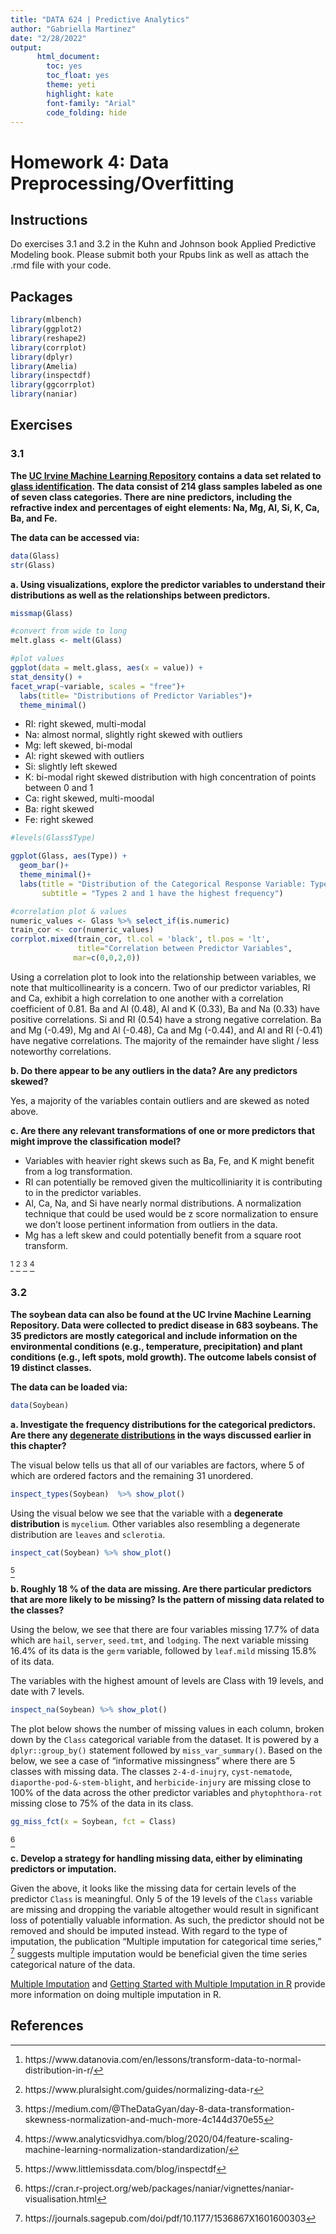 ```yaml
---
title: "DATA 624 | Predictive Analytics"
author: "Gabriella Martinez"
date: "2/28/2022"
output:
      html_document:
        toc: yes
        toc_float: yes
        theme: yeti
        highlight: kate
        font-family: "Arial"
        code_folding: hide
---
```


# Homework 4: Data Preprocessing/Overfitting
## Instructions
Do exercises 3.1 and 3.2 in the Kuhn and Johnson book Applied Predictive Modeling book. Please submit both your Rpubs link as well as attach the .rmd file with your code.

## Packages
```r
library(mlbench)
library(ggplot2)
library(reshape2)
library(corrplot)
library(dplyr)
library(Amelia)
library(inspectdf)
library(ggcorrplot)
library(naniar)
```

## Exercises

### 3.1
**The [UC Irvine Machine Learning Repository](https://archive.ics.uci.edu/ml/index.php) contains a data set related
to [glass identification](https://archive.ics.uci.edu/ml/datasets/glass+identification). The data consist of 214 glass samples labeled as one
of seven class categories. There are nine predictors, including the refractive
index and percentages of eight elements: Na, Mg, Al, Si, K, Ca, Ba, and Fe.**  

**The data can be accessed via:**

```r
data(Glass)
str(Glass)
```

**a.  Using visualizations, explore the predictor variables to understand their
distributions as well as the relationships between predictors.**  

```r
missmap(Glass)
```

```r
#convert from wide to long
melt.glass <- melt(Glass)

#plot values
ggplot(data = melt.glass, aes(x = value)) + 
stat_density() + 
facet_wrap(~variable, scales = "free")+
  labs(title= "Distributions of Predictor Variables")+
  theme_minimal()
```

- RI: right skewed, multi-modal
- Na: almost normal, slightly right skewed with outliers
- Mg: left skewed, bi-modal
- Al: right skewed with outliers
- Si: slightly left skewed
- K:  bi-modal right skewed distribution with high concentration of points between 0 and 1
- Ca: right skewed, multi-moodal
- Ba: right skewed
- Fe: right skewed

```r
#levels(Glass$Type)

ggplot(Glass, aes(Type)) +
  geom_bar()+
  theme_minimal()+
  labs(title = "Distribution of the Categorical Response Variable: Type",
       subtitle = "Types 2 and 1 have the highest frequency")
```


```r
#correlation plot & values
numeric_values <- Glass %>% select_if(is.numeric)
train_cor <- cor(numeric_values)
corrplot.mixed(train_cor, tl.col = 'black', tl.pos = 'lt', 
               title="Correlation between Predictor Variables",
              mar=c(0,0,2,0))
```

Using a correlation plot to look into the relationship between variables, we note that multicollinearity is a concern. Two of our predictor variables, RI and Ca, exhibit a high correlation to one another with a correlation coefficient of 0.81. Ba and Al (0.48), Al and K (0.33), Ba and Na (0.33) have positive correlations. Si and RI (0.54) have a strong negative correlation. Ba and Mg (-0.49), Mg and Al (-0.48), Ca and Mg (-0.44), and Al and RI (-0.41) have negative correlations. The majority of the remainder have slight / less noteworthy correlations.


**b.  Do there appear to be any outliers in the data? Are any predictors skewed?**  

Yes, a majority of the variables contain outliers and are skewed as noted above.

**c.  Are there any relevant transformations of one or more predictors that
might improve the classification model?**  

- Variables with heavier right skews such as Ba, Fe, and K might benefit from a log transformation.
- RI can potentially be removed given the multicolliniarity it is contributing to in the predictor variables.
- Al, Ca, Na, and Si have nearly normal distributions. A normalization technique that could be used would be z score normalization to ensure we don't loose pertinent information from outliers in the data. 
- Mg has a left skew and could potentially benefit from a square root transform.

^[https://www.datanovia.com/en/lessons/transform-data-to-normal-distribution-in-r/] ^[https://www.pluralsight.com/guides/normalizing-data-r] ^[https://medium.com/@TheDataGyan/day-8-data-transformation-skewness-normalization-and-much-more-4c144d370e55] ^[https://www.analyticsvidhya.com/blog/2020/04/feature-scaling-machine-learning-normalization-standardization/]


### 3.2
**The soybean data can also be found at the UC Irvine Machine Learning
Repository. Data were collected to predict disease in 683 soybeans. The 35 predictors are mostly categorical and include information on the environmental conditions (e.g., temperature, precipitation) and plant conditions (e.g., left spots, mold growth). The outcome labels consist of 19 distinct classes.**  

**The data can be loaded via:**

```r
data(Soybean)
```

**a.  Investigate the frequency distributions for the categorical predictors. Are there any [degenerate distributions](https://www.statisticshowto.com/degenerate-distribution/) in the ways discussed earlier in this
chapter?**
  
The visual below tells us that all of our variables are factors, where 5 of which are ordered factors and the remaining 31 unordered.  
    
```r
inspect_types(Soybean)  %>% show_plot()
```
  
     
 Using the visual below we see that the variable with a **degenerate distribution** is `mycelium`. Other variables also resembling a degenerate distribution are `leaves` and `sclerotia`.
 
```r
inspect_cat(Soybean) %>% show_plot()
```

^[https://www.littlemissdata.com/blog/inspectdf]


**b.  Roughly 18 % of the data are missing. Are there particular predictors that
are more likely to be missing? Is the pattern of missing data related to
the classes?**

Using the below, we see that there are four variables missing 17.7% of data which are `hail`, `server`, `seed.tmt`, and `lodging`. The next variable missing 16.4% of its data is the `germ` variable, followed by `leaf.mild` missing 15.8% of its data.

The variables with the highest amount of levels are Class with 19 levels, and date with 7 levels.


```r
inspect_na(Soybean) %>% show_plot()
```


The plot below shows the number of missing values in each column, broken down by the `Class` categorical variable from the dataset. It is powered by a `dplyr::group_by()` statement followed by `miss_var_summary()`. Based on the below, we see a case of "informative missingness" where there are 5 classes with missing data. The classes `2-4-d-inujry`, `cyst-nematode`, `diaporthe-pod-&-stem-blight`, and `herbicide-injury` are missing close to 100% of the data across the other predictor variables and `phytophthora-rot` missing close to 75% of the data in its class.

```r
gg_miss_fct(x = Soybean, fct = Class)
```
^[https://cran.r-project.org/web/packages/naniar/vignettes/naniar-visualisation.html]


**c.  Develop a strategy for handling missing data, either by eliminating predictors or imputation.** 
 
Given the above, it looks like the missing data for certain levels of the predictor `Class` is meaningful. Only 5 of the 19 levels of the `Class` variable are missing and dropping the variable altogether would result in significant loss of potentially valuable information. As such, the predictor should not be removed and should be imputed instead. With regard to the type of imputation, the publication "Multiple imputation for categorical time series," ^[https://journals.sagepub.com/doi/pdf/10.1177/1536867X1601600303] suggests multiple imputation would be beneficial given the time series categorical nature of the data.  
  
[Multiple Imputation](http://dept.stat.lsa.umich.edu/~jerrick/courses/stat701/notes/mi.html) and [Getting Started with Multiple Imputation in R](https://data.library.virginia.edu/getting-started-with-multiple-imputation-in-r/) provide more information on doing multiple imputation in R.




## References

<!------- Below is for removing excessive space in Rmarkdown | HTML formatting -------->

<div class="tocify-extend-page" data-unique="tocify-extend-page" style="height: 0;"></div>
